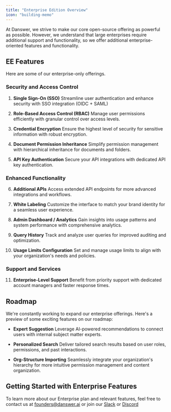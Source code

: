 ```yaml
---
title: "Enterprise Edition Overview"
icon: "building-memo"
---
```



At Danswer, we strive to make our core open-source offering as powerful as possible. However, we understand that large enterprises require additional support and functionality, so we offer additional enterprise-oriented features and functionality.

## EE Features

Here are some of our enterprise-only offerings.

### Security and Access Control

1. **Single Sign-On (SSO)**
   Streamline user authentication and enhance security with SSO integration (OIDC + SAML)

2. **Role-Based Access Control (RBAC)**
   Manage user permissions efficiently with granular control over access levels.

3. **Credential Encryption**
   Ensure the highest level of security for sensitive information with robust encryption.

4. **Document Permission Inheritance**
   Simplify permission management with hierarchical inheritance for documents and folders.

5. **API Key Authentication**
   Secure your API integrations with dedicated API key authentication.

### Enhanced Functionality

6. **Additional APIs**
   Access extended API endpoints for more advanced integrations and workflows.

7. **White Labeling**
   Customize the interface to match your brand identity for a seamless user experience.

8. **Admin Dashboard / Analytics**
   Gain insights into usage patterns and system performance with comprehensive analytics.

9. **Query History**
   Track and analyze user queries for improved auditing and optimization.

10. **Usage Limits Configuration**
    Set and manage usage limits to align with your organization's needs and policies.

### Support and Services

11. **Enterprise-Level Support**
    Benefit from priority support with dedicated account managers and faster response times.

## Roadmap

We're constantly working to expand our enterprise offerings. Here's a preview of some exciting features on our roadmap:

- **Expert Suggestion**
  Leverage AI-powered recommendations to connect users with internal subject matter experts.

- **Personalized Search**
  Deliver tailored search results based on user roles, permissions, and past interactions.

- **Org-Structure Importing**
  Seamlessly integrate your organization's hierarchy for more intuitive permission management and content organization.

## Getting Started with Enterprise Features

To learn more about our Enterprise plan and relevant features, feel free to contact us at founders@danswer.ai or join our [Slack](https://join.slack.com/t/danswer/shared_invite/zt-2lcmqw703-071hBuZBfNEOGUsLa5PXvQ)
or [Discord](https://discord.gg/TDJ59cGV2X)
